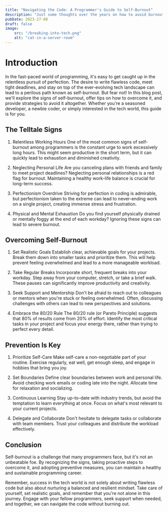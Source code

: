 ```yaml
---
title: "Navigating the Code: A Programmer's Guide to Self-Burnout"
description: "Just some thoughts over the years on how to avoid burnout in the tech industry."
pubDate: 2023-27-08
draft: false
image: 
    src: "/breaking-into-tech.png"
    alt: "cat-in-a-server-room"
---
```


# Introduction

In the fast-paced world of programming, it's easy to get caught up in the relentless pursuit of perfection. The desire to write flawless code, meet tight deadlines, and stay on top of the ever-evolving tech landscape can lead to a perilous path known as self-burnout. But fear not! In this blog post, we'll explore the signs of self-burnout, offer tips on how to overcome it, and provide strategies to avoid it altogether. Whether you're a seasoned developer, a newbie coder, or simply interested in the tech world, this guide is for you.

## The Telltale Signs

1. Relentless Working Hours
One of the most common signs of self-burnout among programmers is the constant urge to work excessively long hours. This might seem productive in the short term, but it can quickly lead to exhaustion and diminished creativity.

2. Neglecting Personal Life
Are you canceling plans with friends and family to meet project deadlines? Neglecting personal relationships is a red flag for burnout. Maintaining a healthy work-life balance is crucial for long-term success.

3. Perfectionism Overdrive
Striving for perfection in coding is admirable, but perfectionism taken to the extreme can lead to never-ending work on a single project, creating immense stress and frustration.

4. Physical and Mental Exhaustion
Do you find yourself physically drained or mentally foggy at the end of each workday? Ignoring these signs can lead to severe burnout.

## Overcoming Self-Burnout
1. Set Realistic Goals
Establish clear, achievable goals for your projects. Break them down into smaller tasks and prioritize them. This will help prevent feeling overwhelmed and lead to a more manageable workload.

2. Take Regular Breaks
Incorporate short, frequent breaks into your workday. Step away from your computer, stretch, or take a brief walk. These pauses can significantly improve productivity and creativity.

3. Seek Support and Mentorship
Don't be afraid to reach out to colleagues or mentors when you're stuck or feeling overwhelmed. Often, discussing challenges with others can lead to new perspectives and solutions.

4. Embrace the 80/20 Rule
The 80/20 rule (or Pareto Principle) suggests that 80% of results come from 20% of effort. Identify the most critical tasks in your project and focus your energy there, rather than trying to perfect every detail.

## Prevention Is Key
1. Prioritize Self-Care
Make self-care a non-negotiable part of your routine. Exercise regularly, eat well, get enough sleep, and engage in hobbies that bring you joy.

2. Set Boundaries
Define clear boundaries between work and personal life. Avoid checking work emails or coding late into the night. Allocate time for relaxation and socializing.

3. Continuous Learning
Stay up-to-date with industry trends, but avoid the temptation to learn everything at once. Focus on what's most relevant to your current projects.

4. Delegate and Collaborate
Don't hesitate to delegate tasks or collaborate with team members. Trust your colleagues and distribute the workload effectively.

## Conclusion
Self-burnout is a challenge that many programmers face, but it's not an unbeatable foe. By recognizing the signs, taking proactive steps to overcome it, and adopting preventive measures, you can maintain a healthy and sustainable programming career.

Remember, success in the tech world is not solely about writing flawless code but also about nurturing a balanced and resilient mindset. Take care of yourself, set realistic goals, and remember that you're not alone in this journey. Engage with your fellow programmers, seek support when needed, and together, we can navigate the code without burning out.